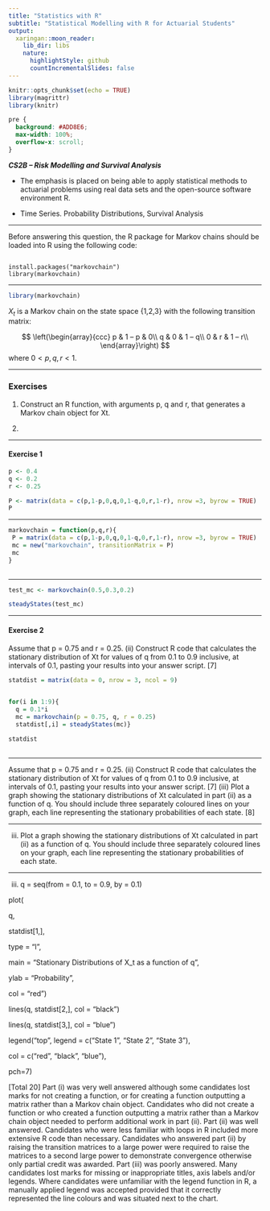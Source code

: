 ```yaml
---
title: "Statistics with R"
subtitle: "Statistical Modelling with R for Actuarial Students"
output:
  xaringan::moon_reader:
    lib_dir: libs
    nature:
      highlightStyle: github
      countIncrementalSlides: false
---
```


```r
knitr::opts_chunk$set(echo = TRUE)
library(magrittr)
library(knitr)


```

```css
pre {
  background: #ADD8E6;
  max-width: 100%;
  overflow-x: scroll;
}
```

***CS2B – Risk Modelling and Survival Analysis ***


* The emphasis is placed on being able to apply statistical methods to actuarial problems using real data sets and the open-source software environment R. 

* Time Series. Probability Distributions, Survival Analysis

---

Before answering this question, the R package for Markov chains should be loaded 
into R using the following code: 

<pre><code>
install.packages("markovchain") 
library(markovchain)
</code></pre>

---

```r
library(markovchain)
```

$X_t$ is a Markov chain on the state space {1,2,3} with the following transition matrix: 

$$
\left(\begin{array}{ccc}
p &  1 – p & 0\\
q & 0 & 1 – q\\
0 & r & 1 – r\\
\end{array}\right)
$$
where $0 < p, q, r < 1$. 

---

### Exercises

1. Construct an R function, with arguments p, q and r, that generates a Markov 
chain object for Xt. 

2.


---

#### Exercise 1


```r

p <- 0.4
q <- 0.2
r <- 0.25

P <- matrix(data = c(p,1-p,0,q,0,1-q,0,r,1-r), nrow =3, byrow = TRUE) 
P
```

---


```r
markovchain = function(p,q,r){ 
 P = matrix(data = c(p,1-p,0,q,0,1-q,0,r,1-r), nrow =3, byrow = TRUE) 
 mc = new("markovchain", transitionMatrix = P) 
 mc
} 
 
```

---

```r
test_mc <- markovchain(0.5,0.3,0.2)
```
```r
steadyStates(test_mc)
```

---

#### Exercise 2

Assume that p = 0.75 and r = 0.25. 
(ii) Construct R code that calculates the stationary distribution of Xt for values of 
q from 0.1 to 0.9 inclusive, at intervals of 0.1, pasting your results into your 
answer script. [7] 



```r
statdist = matrix(data = 0, nrow = 3, ncol = 9) 
 

for(i in 1:9){ 
  q = 0.1*i 
  mc = markovchain(p = 0.75, q, r = 0.25) 
  statdist[,i] = steadyStates(mc)} 

statdist 
 
```


--- 

 Assume that p = 0.75 and r = 0.25. 
(ii) Construct R code that calculates the stationary distribution of Xt for values of 
q from 0.1 to 0.9 inclusive, at intervals of 0.1, pasting your results into your 
answer script. [7] 
(iii) Plot a graph showing the stationary distributions of Xt calculated in part (ii) as 
a function of q. You should include three separately coloured lines on your 
graph, each line representing the stationary probabilities of each state. [8] 

---

(iii) Plot a graph showing the stationary distributions of Xt calculated in part (ii) as 
a function of q. You should include three separately coloured lines on your 
graph, each line representing the stationary probabilities of each state. 

---

(iii)
q = seq(from = 0.1, to = 0.9, by = 0.1) 
 

plot( 
 

q, 
 

statdist[1,], 
 

type = "l", 
 

main = "Stationary Distributions of X_t as a
function of q", 
 

ylab = "Probability", 
 

col = "red") 
 

lines(q, statdist[2,], col = "black") 
 

lines(q, statdist[3,], col = "blue") 
 

legend("top", 
legend = c("State 1", "State 2", "State 3"), 
 

col = c("red", "black", "blue"), 
 

pch=7)



 

[Total 20]
Part (i) was very well answered although some candidates lost marks for not creating 
a function, or for creating a function outputting a matrix rather than a Markov chain 
object. Candidates who did not create a function or who created a function outputting 
a matrix rather than a Markov chain object needed to perform additional work in part 
(ii). 
Part (ii) was well answered. Candidates who were less familiar with loops in R 
included more extensive R code than necessary. Candidates who answered part (ii) by 
raising the transition matrices to a large power were required to raise the matrices to 
a second large power to demonstrate convergence otherwise only partial credit was 
awarded.
Part (iii) was poorly answered. Many candidates lost marks for missing or 
inappropriate titles, axis labels and/or legends. Where candidates were unfamiliar 
with the legend function in R, a manually applied legend was accepted provided that it 
correctly represented the line colours and was situated next to the chart.


